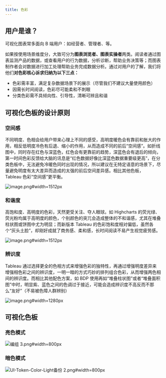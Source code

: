 ```yaml
---
title: 色彩
---
```


<!--
  这个文件是从语雀文档同步生成的，请不要手动修改
  语雀文档地址 https://www.yuque.com/hema-fe/rex-design/visual-colors
  同步时间：2021-04-29 20:50:20
-->

## 用户是谁？

可视化图表常多面向 B 端用户：如经营者、管理者、等。

如果按使用场景维度分，大致可分为**图表浏览者、图表实操者**两类。阅读者通过图表监测产品的数据，或查看用户的行为数据，分析诊断，帮助业务决策等；而图表制作者会对数据进行加工处理帮助业务完成数据分析。通过对用户的了解，我们将他们**对色彩核心诉求归纳为以下三点：**

- 色彩需丰富，满足复杂数据场景下的展示（尽管我们不建议大量使用颜色）
- 因需长时间阅读，色彩尽可能柔和不刺眼
- 分类色彩需不具倾向性、引导性，清晰可辨且和谐

## 可视化色板的设计原则

### 空间感

不同明度、色相会给用户带来心理上不同的感受，高明度暖色会有靠前和胀大的作用，相反低明度冷色有后退、缩小的作用，从而造成不同的前后“空间感”。如折线图中，同时存在红色与深蓝色，红色会有更靠前的趋势，深蓝色会有退后的倾向，第一时间色彩反馈给大脑的讯息是“红色数据好像比深蓝色数据重要级更高”，在分类色板中，无法避免冷暖色同时出现的情况，所以建议在无特定语意的场景下，尽量避免明度有太大差异而造成的太强的前后空间差异感。相比其他色板， Tableau 色彩“空间感”更平衡。

![image.png#width=1512px](https://hippo-oss.oss-cn-hangzhou.aliyuncs.com/rex/design-images/visual-colors/0f663f86.png)

### 和谐度

高饱和度、高明度的色彩，天然更受关注、夺人眼球。如 Highcharts 的荧光绿、荧光粉均属于高明度的颜色，个别颜色的突兀会造成整体的不和谐感，尤其在堆叠柱状图或饼图中尤为明显；而新版本 Tableau 的色彩饱和度相对偏低，虽然各个“灰头土脸”，却刚好成就了商务感、柔和感，长时间阅读不易产生视觉疲劳感。

![image.png#width=1512px](https://hippo-oss.oss-cn-hangzhou.aliyuncs.com/rex/design-images/visual-colors/bb67d4a2.png)

### 辨识度

Tableau 通过选择更全的色相方式来增强色彩的独特性，再通过增强明度差异来增强相色彩之间的辨识度，一明一暗的方式巧妙的排列组合色彩，从而增强两色相间的辨识度。而相比其他配色方案，如 BDP 使用再如“堆叠柱状图”或者“堆叠面积图”中时，明显紫、蓝色之间的色调过于接近，可能会造成辨识度不高反而不那么“友好”（不易被色障人群辨别）

![image.png#width=1280px](https://hippo-oss.oss-cn-hangzhou.aliyuncs.com/rex/design-images/visual-colors/913c7794.png)

## 可视化色板

### 亮色模式

![编组 3.png#width=800px](https://hippo-oss.oss-cn-hangzhou.aliyuncs.com/rex/design-images/visual-colors/e420fd8d.png)

### 暗色模式

![UI-Token-Color-Light备份 2.png#width=800px](https://hippo-oss.oss-cn-hangzhou.aliyuncs.com/rex/design-images/visual-colors/7df91e2c.png)
